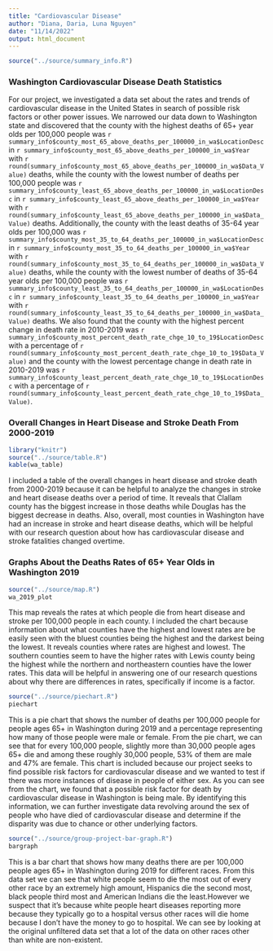 ```yaml
---
title: "Cardiovascular Disease"
author: "Diana, Daria, Luna Nguyen"
date: "11/14/2022"
output: html_document
---
```


```r
source("../source/summary_info.R")
```

### Washington Cardiovascular Disease Death Statistics

For our project, we investigated a data set about the rates and trends of cardiovascular disease in the
United States in search of possible risk factors or other power issues. We narrowed our data down to
Washington state and discovered that the county with the highest deaths of 65+ year olds per 100,000
people was `r summary_info$county_most_65_above_deaths_per_100000_in_wa$LocationDesc` in
`r summary_info$county_most_65_above_deaths_per_100000_in_wa$Year` with
`r round(summary_info$county_most_65_above_deaths_per_100000_in_wa$Data_Value)`
deaths, while the county with the lowest number of deaths per 100,000 people was
`r summary_info$county_least_65_above_deaths_per_100000_in_wa$LocationDesc` in
`r summary_info$county_least_65_above_deaths_per_100000_in_wa$Year` with
`r round(summary_info$county_least_65_above_deaths_per_100000_in_wa$Data_Value)`
deaths. Additionally, the county with the least deaths of 35-64 year olds per 100,000 was
`r summary_info$county_most_35_to_64_deaths_per_100000_in_wa$LocationDesc` in
`r summary_info$county_most_35_to_64_deaths_per_100000_in_wa$Year` with
`r round(summary_info$county_most_35_to_64_deaths_per_100000_in_wa$Data_Value)`
deaths, while the county with the lowest number of deaths of 35-64 year olds per 100,000 people was
`r summary_info$county_least_35_to_64_deaths_per_100000_in_wa$LocationDesc` in
`r summary_info$county_least_35_to_64_deaths_per_100000_in_wa$Year` with
`r round(summary_info$county_least_35_to_64_deaths_per_100000_in_wa$Data_Value)`
deaths. We also found that the county with the highest percent change in death rate in 2010-2019 was
`r summary_info$county_most_percent_death_rate_chge_10_to_19$LocationDesc` with a percentage of
`r round(summary_info$county_most_percent_death_rate_chge_10_to_19$Data_Value)` and the county with
the lowest percentage change in death rate in 2010-2019 was
`r summary_info$county_least_percent_death_rate_chge_10_to_19$LocationDesc` with a percentage of
`r round(summary_info$county_least_percent_death_rate_chge_10_to_19$Data_Value)`.

### Overall Changes in Heart Disease and Stroke Death From 2000-2019

```r
library("knitr")
source("../source/table.R")
kable(wa_table)
```

I included a table of the overall changes in heart disease and stroke death from 2000-2019 because it can
be helpful to analyze the changes in stroke and heart disease deaths over a period of time. It reveals
that Clallam county has the biggest increase in those deaths while Douglas has the biggest decrease in
deaths. Also, overall, most counties in Washington have had an increase in stroke and heart disease
deaths, which will be helpful with our research question about how has cardiovascular disease and stroke
fatalities changed overtime.

### Graphs About the Deaths Rates of 65+ Year Olds in Washington 2019

```r
source("../source/map.R")
wa_2019_plot
```

This map reveals the rates at which people die from heart disease and stroke per 100,000 people in each
county. I included the chart because information about what counties have the highest and lowest rates
are be easily seen with the bluest counties being the highest and the darkest being the lowest. It
reveals counties where rates are highest and lowest. The southern counties seem to have the higher rates
with Lewis county being the highest while the northern and northeastern counties have the lower rates.
This data will be helpful in answering one of our research questions about why there are differences in
rates, specifically if income is a factor.

```r
source("../source/piechart.R")
piechart
```

This is a pie chart that shows the number of deaths per 100,000 people for people ages 65+ in Washington
during 2019 and a percentage representing how many of those people were male or female. From the pie
chart, we can see that for every 100,000 people, slightly more than 30,000 people ages 65+ die and among
these roughly 30,000 people, 53% of them are male and 47% are female. This chart is included because our
project seeks to find possible risk factors for cardiovascular disease and we wanted to test if there was
more instances of disease in people of either sex. As you can see from the chart, we found that a
possible risk factor for death by cardiovascular disease in Washington is being male. By identifying this
information, we can further investigate data revolving around the sex of people who have died of
cardiovascular disease and determine if the disparity was due to chance or other underlying factors.

```r
source("../source/group-project-bar-graph.R")
bargraph
```

This is a bar chart that shows how many deaths there are per 100,000 people ages 65+ in Washington during
2019 for different races. From this data set we can see that white people seem to die the most out of
every other race by an extremely high amount, Hispanics die the second most, black people third most and American
Indians die the least.However we suspect that it's because white people heart diseases reporting more
because they typically go to a hospital versus other races will die home because I don't have the money
to go to hospital. We can see by looking at the original unfiltered data set that a lot of the data on
other races other than white are non-existent.
